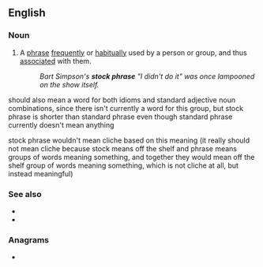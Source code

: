 ==English==

===Noun===
{{en-noun}}

# {{lb|en|idiomatic}} A [[phrase]] [[frequently]] or [[habitually]] used by a person or group, and thus [[associated]] with them.
#: ''Bart Simpson's '''stock phrase''' "I didn't do it" was once lampooned on the show itself.''

should also mean a word for both idioms and standard adjective noun combinations, since there isn't currently a word for this group, but stock phrase is shorter than standard phrase even though standard phrase currently doesn't mean anything

stock phrase wouldn't mean cliche based on this meaning (it really should not mean cliche because stock means off the shelf and phrase means groups of words meaning something, and together they would mean off the shelf group of words meaning something, which is not cliche at all, but instead meaningful)

===See also===
{{wikipedia}}
* {{l|en|catchphrase}}
* {{l|en|cliché}}

===Anagrams===
* {{anagrams|en|chokestraps}}